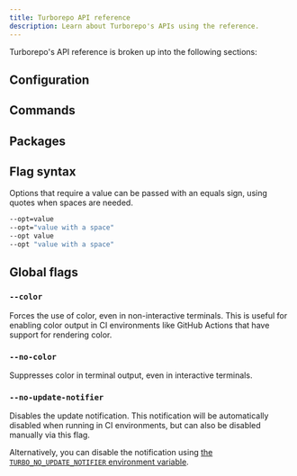 ```yaml
---
title: Turborepo API reference
description: Learn about Turborepo's APIs using the reference.
---
```



Turborepo's API reference is broken up into the following sections:

## Configuration

<Cards>
<Card
title="Configuring turbo.json"
href="/repo/docs/reference/configuration"
description="Configure the behavior of `turbo`."
/>

<Card
  title="Package Configurations"
  href="/repo/docs/reference/package-configurations"
  description="Create configurations specific to a package."
/>

<Card
  title="System environment variables"
  href="/repo/docs/reference/system-environment-variables"
  description="Change `turbo`'s behavior using environment variables."
/>

<Card
title="File glob specification"
href="/repo/docs/reference/globs"
description="Define files for `turbo` to use."
/>
</Cards>

## Commands

<Cards>
<Card
title="run"
href="/repo/docs/reference/run"
description="Run tasks using `turbo`."
/>

<Card
  title="prune"
  href="/repo/docs/reference/prune"
  description="Create partial monorepos for target workspaces."
/>

<Card
  title="generate"
  href="/repo/docs/reference/generate"
  description="Extend your Turborepo with new apps and packages."
/>

<Card
  title="login"
  href="/repo/docs/reference/login"
  description="Log in to your Remote Cache provider."
/>

<Card
  title="logout"
  href="/repo/docs/reference/logout"
  description="Log out of your Remote Cache provider."
/>

<Card
  title="link"
  href="/repo/docs/reference/link"
  description="Link your repository to Remote Cache."
/>

<Card
  title="unlink"
  href="/repo/docs/reference/unlink"
  description="Disconnect your repository from Remote Cache."
/>

<Card
  title="scan"
  href="/repo/docs/reference/scan"
  description="Enable the fastest defaults for your Turborepo."
/>

<Card
  title="bin"
  href="/repo/docs/reference/bin"
  description="Get the path to the `turbo` binary."
/>

<Card
title="telemetry"
href="/repo/docs/reference/telemetry"
description="Manage telemetry for the machine."
/>
</Cards>

## Packages

<Cards>
<Card
title="create-turbo"
href="/repo/docs/reference/create-turbo"
description="Get started with Turborepo using an example."
/>

<Card
  title="eslint-config-turbo"
  href="/repo/docs/reference/eslint-config-turbo"
  description="Find environment variables not listed in `turbo.json`."
/>

<Card
  title="turbo-ignore"
  href="/repo/docs/reference/turbo-ignore"
  description="Skip work using `turbo-ignore`."
/>

<Card
title="@turbo/gen"
href="/repo/docs/reference/turbo-gen"
description="Type definitions for Turborepo generators."
/>
</Cards>

## Flag syntax

Options that require a value can be passed with an equals sign, using quotes when spaces are needed.

```bash title="Terminal"
--opt=value
--opt="value with a space"
--opt value
--opt "value with a space"
```

## Global flags

### `--color`

Forces the use of color, even in non-interactive terminals. This is useful for enabling color output in CI environments like GitHub Actions that have support for rendering color.

### `--no-color`

Suppresses color in terminal output, even in interactive terminals.

### `--no-update-notifier`

Disables the update notification. This notification will be automatically disabled when running in CI environments, but can also be disabled manually via this flag.

Alternatively, you can disable the notification using [the `TURBO_NO_UPDATE_NOTIFIER` environment variable](/repo/docs/reference/system-environment-variables).
